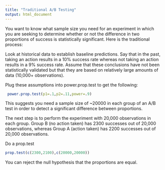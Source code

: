 ```yaml
---
title: "Traditional A/B Testing"
output: html_document
---
```


You want to know what sample size you need for an experiment in which you are seeking to determine whether or not the difference in two proportions of success is statistically significant. Here is the traditional process:

Look at historical data to establish baseline predictions. Say that in the past, taking an action results in a 10% success rate whereas not taking an action results in a 9% success rate. Assume that these conclusions have not been statistically validated but that they are based on relatively large amounts of data (10,000+ observations).

Plug these assumptions into power.prop.test to get the following:

```r
 power.prop.test(p1=.1,p2=.11,power=.9)
```

This suggests you need a sample size of ~20000 in each group of an A/B test in order to detect a significant difference between proportions.

The next step is to perform the experiment with 20,000 observations in each group. Group B (no action taken) has 2300 successes out of 20,000 observations, whereas Group A (action taken) has 2200 successes out of 20,000 observations.

Do a prop.test

```r
prop.test(c(2300,2100),c(20000,20000))
```

You can reject the null hypothesis that the proportions are equal.